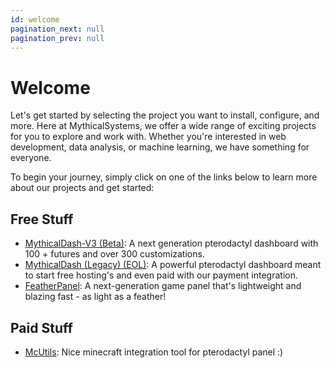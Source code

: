 ```yaml
---
id: welcome
pagination_next: null
pagination_prev: null
---
```



# Welcome

Let's get started by selecting the project you want to install, configure, and more. Here at MythicalSystems, we offer a wide range of exciting projects for you to explore and work with. Whether you're interested in web development, data analysis, or machine learning, we have something for everyone.

To begin your journey, simply click on one of the links below to learn more about our projects and get started:

## Free Stuff

- [MythicalDash-V3 (Beta)](/docs/mythicaldash-v3-remastered/welcome): A next generation pterodactyl dashboard with 100 + futures and over 300 customizations.
- [MythicalDash (Legacy) (EOL)](/docs/mythicaldash-v3/welcome): A powerful pterodactyl dashboard meant to start free hosting's and even paid with our payment integration.
- [FeatherPanel](/docs/featherpanel/welcome): A next-generation game panel that's lightweight and blazing fast - as light as a feather!
## Paid Stuff
- [McUtils](/docs/mcutils/welcome): Nice minecraft integration tool for pterodactyl panel :)

